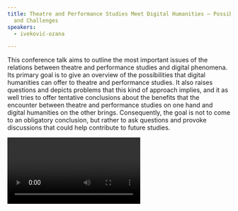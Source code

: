 ```yaml
---
title: Theatre and Performance Studies Meet Digital Humanities – Possibilities
  and Challenges
speakers:
  - iveković-ozana

---
```

This conference talk aims to outline the most important issues of the relations between theatre and performance studies and digital phenomena. Its primary goal is to give an overview of the possibilities that digital humanities can offer to theatre and performance studies. It also raises questions and depicts problems that this kind of approach implies, and it as well tries to offer tentative conclusions about the benefits that the encounter between theatre and performance studies on one hand and digital humanities on the other brings. Consequently, the goal is not to come to an obligatory conclusion, but rather to ask questions and provoke discussions that could help contribute to future studies.

<Video provider="youtube" id="D7v6-KTtSAE" />

<Speakers>
  <Speaker speaker="iveković-ozana">

  </Speaker>
</Speakers>